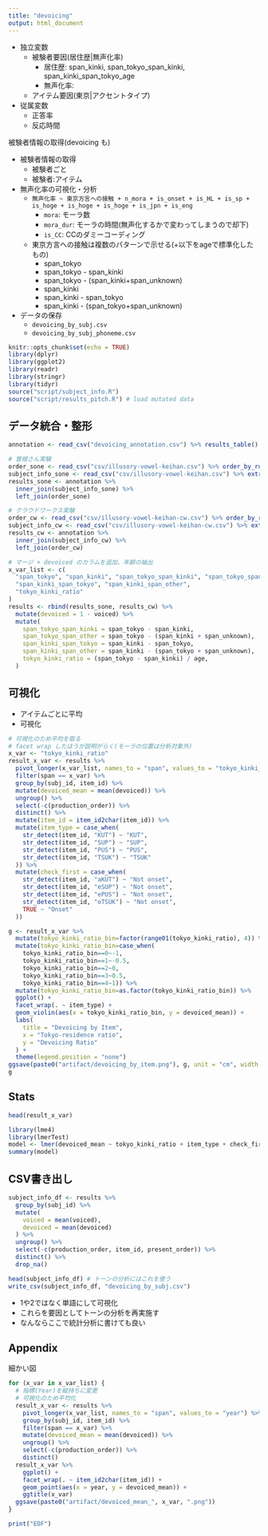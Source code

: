 ```yaml
---
title: "devoicing"
output: html_document
---
```


- 独立変数
  - 被験者要因(居住歴|無声化率)
    - 居住歴: span_kinki, span_tokyo_span_kinki, span_kinki_span_tokyo_age
    - 無声化率:
  - アイテム要因(東京|アクセントタイプ)
- 従属変数
  - 正答率 
  - 反応時間

被験者情報の取得(devoicing も)

* 被験者情報の取得
  * 被験者ごと
  * 被験者:アイテム
* 無声化率の可視化・分析
  * `無声化率 ~ 東京方言への接触 + n_mora + is_onset + is_HL + is_sp + is_hoge + is_hoge + is_hoge + is_jpn + is_eng `
    * `mora`: モーラ数
    * `mora_dur`: モーラの時間(無声化するかで変わってしまうので却下)
    * `is_CC`: CCのダミーコーディング
  * 東京方言への接触は複数のパターンで示せる(+以下をageで標準化したもの)
    * span_tokyo
    * span_tokyo - span_kinki
    * span_tokyo - (span_kinki+span_unknown)
    * span_kinki
    * span_kinki - span_tokyo
    * span_kinki - (span_tokyo+span_unknown)
* データの保存
  * `devoicing_by_subj.csv`
  * `devoicing_by_subj_phoneme.csv`

```r
knitr::opts_chunk$set(echo = TRUE)
library(dplyr)
library(ggplot2)
library(readr)
library(stringr)
library(tidyr)
source("script/subject_info.R")
source("script/results_pitch.R") # load mutated data
```

## データ統合・整形

```r
annotation <- read_csv("devoicing_annotation.csv") %>% results_table()

# 曽根さん実験
order_sone <- read_csv("csv/illusory-vowel-keihan.csv") %>% order_by_run_id()
subject_info_sone <- read_csv("csv/illusory-vowel-keihan.csv") %>% extract_columns(data_src = "sone")
results_sone <- annotation %>%
  inner_join(subject_info_sone) %>%
  left_join(order_sone)

# クラウドワークス実験
order_cw <- read_csv("csv/illusory-vowel-keihan-cw.csv") %>% order_by_run_id()
subject_info_cw <- read_csv("csv/illusory-vowel-keihan-cw.csv") %>% extract_columns(data_src = "cw")
results_cw <- annotation %>%
  inner_join(subject_info_cw) %>%
  left_join(order_cw)

# マージ + devoiced のカラムを追加、年齢の抽出
x_var_list <- c(
  "span_tokyo", "span_kinki", "span_tokyo_span_kinki", "span_tokyo_span_other",
  "span_kinki_span_tokyo", "span_kinki_span_other",
  "tokyo_kinki_ratio"
)
results <- rbind(results_sone, results_cw) %>%
  mutate(devoiced = 1 - voiced) %>%
  mutate(
    span_tokyo_span_kinki = span_tokyo - span_kinki,
    span_tokyo_span_other = span_tokyo - (span_kinki + span_unknown),
    span_kinki_span_tokyo = span_kinki - span_tokyo,
    span_kinki_span_other = span_kinki - (span_tokyo + span_unknown),
    tokyo_kinki_ratio = (span_tokyo - span_kinki) / age,
  )
```

## 可視化

* アイテムごとに平均
* 可視化

```r
# 可視化のため平均を取る
# facet wrap したほうが説明がらく(モーラの位置は分析対象外)
x_var <- "tokyo_kinki_ratio"
result_x_var <- results %>%
  pivot_longer(x_var_list, names_to = "span", values_to = "tokyo_kinki_ratio") %>%
  filter(span == x_var) %>%
  group_by(subj_id, item_id) %>%
  mutate(devoiced_mean = mean(devoiced)) %>%
  ungroup() %>%
  select(-c(production_order)) %>%
  distinct() %>%
  mutate(item_id = item_id2char(item_id)) %>%
  mutate(item_type = case_when(
    str_detect(item_id, "KUT") ~ "KUT",
    str_detect(item_id, "SUP") ~ "SUP",
    str_detect(item_id, "PUS") ~ "PUS",
    str_detect(item_id, "TSUK") ~ "TSUK"
  )) %>%
  mutate(check_first = case_when(
    str_detect(item_id, "aKUT") ~ "Not onset",
    str_detect(item_id, "eSUP") ~ "Not onset",
    str_detect(item_id, "ePUS") ~ "Not onset",
    str_detect(item_id, "oTSUK") ~ "Not onset",
    TRUE ~ "Onset"
  ))

g <- result_x_var %>%
  mutate(tokyo_kinki_ratio_bin=factor(range01(tokyo_kinki_ratio), 4)) %>% 
  mutate(tokyo_kinki_ratio_bin=case_when(
    tokyo_kinki_ratio_bin==0~-1,
    tokyo_kinki_ratio_bin==1~-0.5,
    tokyo_kinki_ratio_bin==2~0,
    tokyo_kinki_ratio_bin==3~0.5,
    tokyo_kinki_ratio_bin==4~1)) %>% 
  mutate(tokyo_kinki_ratio_bin=as.factor(tokyo_kinki_ratio_bin)) %>% 
  ggplot() +
  facet_wrap(. ~ item_type) +
  geom_violin(aes(x = tokyo_kinki_ratio_bin, y = devoiced_mean)) +
  labs(
    title = "Devoicing by Item",
    x = "Tokyo-residence ratio",
    y = "Devoicing Ratio"
  ) +
  theme(legend.position = "none")
ggsave(paste0("artifact/devoicing_by_item.png"), g, unit = "cm", width = 8, height = 8)
g
```

## Stats

```r
head(result_x_var)
```

```r
library(lme4)
library(lmerTest)
model <- lmer(devoiced_mean ~ tokyo_kinki_ratio + item_type + check_first + (1 | subj_id), data = result_x_var)
summary(model)
```

## CSV書き出し

```r
subject_info_df <- results %>%
  group_by(subj_id) %>%
  mutate(
    voiced = mean(voiced),
    devoiced = mean(devoiced)
  ) %>%
  ungroup() %>%
  select(-c(production_order, item_id, present_order)) %>%
  distinct() %>%
  drop_na()

head(subject_info_df) # トーンの分析にはこれを使う
write_csv(subject_info_df, "devoicing_by_subj.csv")
```

* 1や2ではなく単語にして可視化
* これらを要因としてトーンの分析を再実施す
* なんならここで統計分析に書けても良い

## Appendix 

細かい図

```r
for (x_var in x_var_list) {
  # 指標(Year)を縦持ちに変更
  # 可視化のため平均化
  result_x_var <- results %>%
    pivot_longer(x_var_list, names_to = "span", values_to = "year") %>%
    group_by(subj_id, item_id) %>%
    filter(span == x_var) %>%
    mutate(devoiced_mean = mean(devoiced)) %>%
    ungroup() %>%
    select(-c(production_order)) %>%
    distinct()
  result_x_var %>%
    ggplot() +
    facet_wrap(. ~ item_id2char(item_id)) +
    geom_point(aes(x = year, y = devoiced_mean)) +
    ggtitle(x_var)
  ggsave(paste0("artifact/devoiced_mean_", x_var, ".png"))
}
```

```r
print("EOF")
```
